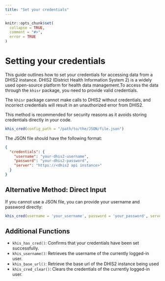 ```yaml
---
title: "Set your credentials"
---
```


```r
knitr::opts_chunk$set(
  collapse = TRUE,
  comment = "#>",
  error = TRUE
)
```

# Setting your credentials

This guide outlines how to set your credentials for accessing data from a DHIS2 instance. DHIS2 (District Health Information System 2) is a widely used open-source platform for health data management.To access the data through the `khisr` package, you need to provide valid credentials.

The `khisr` package cannot make calls to DHIS2 without credentials, and incorrect credentials will result in an unauthorized error from DHIS2.

This method is recommended for security reasons as it avoids storing credentials directly in your code.

```r
khis_cred(config_path = "/path/to/the/JSON/file.json")
```

The JSON file should have the following format:

```json
{
  "credentials": {
    "username": "your-dhis2-username",
    "password": "your-dhis2-password",
    "server": "https://<dhis2 api instance>"
  }
}
```

## Alternative Method: Direct Input

If you cannot use a JSON file, you can provide your username and password directly:

```r
khis_cred(username = 'your_username', password = 'your_password', server = 'https://<dhis2 api instance>')
```

## Additional Functions

- `khis_has_cred()`: Confirms that your credentials have been set successfully.
- `khis_username()`: Retrieves the username of the currently logged-in user.
- `khis_base_url()`: Retrieve the base url of the DHIS2 instance being used
- `khis_cred_clear()`: Clears the credentials of the currently logged-in user.
